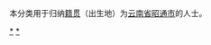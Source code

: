 {{Catnav|頁面分類|各種主題的頁面分類|依中国各省来作的分类|各地中国人|云南人}}
{{Catnav|頁面分類|人物|各國人物|中国人|各地中国人|云南人}}

本分类用于归纳[[籍贯|籍贯]]（出生地）为[[云南省|云南省]][[昭通市|昭通市]]的人士。

[[Category:云南人|*]]
[[Category:昭通|*]]